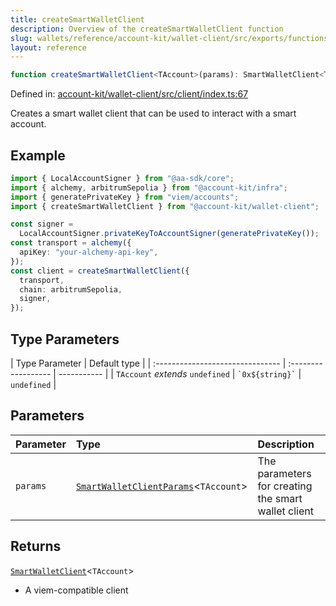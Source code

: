 ```yaml
---
title: createSmartWalletClient
description: Overview of the createSmartWalletClient function
slug: wallets/reference/account-kit/wallet-client/src/exports/functions/createSmartWalletClient
layout: reference
---
```


```ts
function createSmartWalletClient<TAccount>(params): SmartWalletClient<TAccount>;
```

Defined in: [account-kit/wallet-client/src/client/index.ts:67](https://github.com/alchemyplatform/aa-sdk/blob/49e74eee8606f480b200b4612d00d950da8a8742/account-kit/wallet-client/src/client/index.ts#L67)

Creates a smart wallet client that can be used to interact with a smart account.

## Example

```ts
import { LocalAccountSigner } from "@aa-sdk/core";
import { alchemy, arbitrumSepolia } from "@account-kit/infra";
import { generatePrivateKey } from "viem/accounts";
import { createSmartWalletClient } from "@account-kit/wallet-client";

const signer =
  LocalAccountSigner.privateKeyToAccountSigner(generatePrivateKey());
const transport = alchemy({
  apiKey: "your-alchemy-api-key",
});
const client = createSmartWalletClient({
  transport,
  chain: arbitrumSepolia,
  signer,
});
```

## Type Parameters

| Type Parameter                   | Default type        |
| :------------------------------- | :------------------ | ----------- |
| `TAccount` _extends_ `undefined` | `` `0x${string}` `` | `undefined` |

## Parameters

| Parameter | Type                                                                                  | Description                                         |
| :-------- | :------------------------------------------------------------------------------------ | :-------------------------------------------------- |
| `params`  | [`SmartWalletClientParams`](../type-aliases/SmartWalletClientParams.mdx)\<`TAccount`> | The parameters for creating the smart wallet client |

## Returns

[`SmartWalletClient`](../type-aliases/SmartWalletClient.mdx)\<`TAccount`>

- A viem-compatible client
